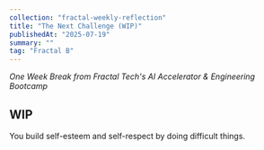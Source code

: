 ```yaml
---
collection: "fractal-weekly-reflection"
title: "The Next Challenge (WIP)"
publishedAt: "2025-07-19"
summary: ""
tag: "Fractal B"
---
```


_One Week Break from Fractal Tech's AI Accelerator & Engineering Bootcamp_

## WIP

You build self-esteem and self-respect by doing difficult things.
